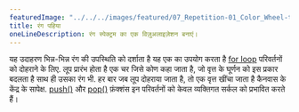 ---
featuredImage: "../../../images/featured/07_Repetition-01_Color_Wheel-thumbnail.png"
title: रंग पहिया
oneLineDescription: रंग स्पेक्ट्रम का एक विज़ुअलाइज़ेशन बनाएं।
---

यह उदाहरण भिन्न-भिन्न रंग की उपस्थिति को दर्शाता है
यह एक का उपयोग करता है
<a href='https://p5js.org/reference/#/p5/for' target='_blank'>for loop</a>
परिवर्तनों को दोहराने के लिए. लूप प्रारंभ होता है
एक चर जिसे कोण कहा जाता है, जो वृत्त के घूर्णन को इस प्रकार बदलता है
साथ ही उसका रंग भी. हर बार जब लूप दोहराया जाता है, तो एक वृत्त खींचा जाता है
कैनवास के केंद्र के सापेक्ष.
<a href='https://p5js.org/reference/#/p5/push' target='_blank'>push()</a>
और <a href='https://p5js.org/reference/#/p5/pop' target='_blank'>pop()</a>
फ़ंक्शंस इन परिवर्तनों को केवल व्यक्तिगत सर्कल को प्रभावित करते हैं।
